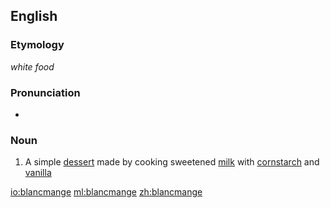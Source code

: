 ==English==

===Etymology===
{{etyl|fr}} ''white food''

===Pronunciation===
* {{a|UK}} {{IPA|/ˈblə.mɒndʒ/}}

{{rfp|US pronunciation needed}}

===Noun===
{{en-noun}}

# A simple [[dessert]] made by cooking sweetened [[milk]] with [[cornstarch]] and [[vanilla]]

[[io:blancmange]]
[[ml:blancmange]]
[[zh:blancmange]]
